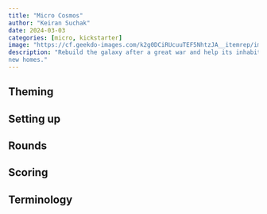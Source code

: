 ```yaml
---
title: "Micro Cosmos"
author: "Keiran Suchak"
date: 2024-03-03
categories: [micro, kickstarter]
image: "https://cf.geekdo-images.com/k2g0DCiRUcuuTEF5NhtzJA__itemrep/img/G2XUe14c3wGdm2f68n_vfzCAUZA=/fit-in/246x300/filters:strip_icc()/pic6848508.jpg"
description: "Rebuild the galaxy after a great war and help its inhabitants find
new homes."
---
```


## Theming

## Setting up

## Rounds

## Scoring

## Terminology


